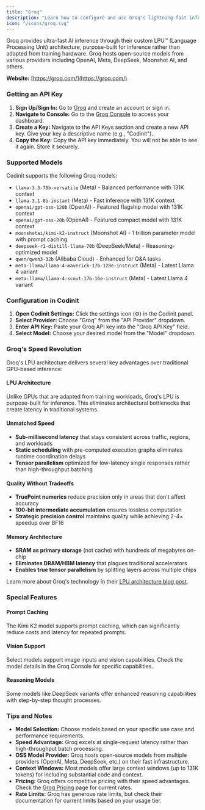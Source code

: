 ```yaml
---
title: "Groq"
description: "Learn how to configure and use Groq's lightning-fast inference with Codinit. Access models from OpenAI, Meta, DeepSeek, and more on Groq's purpose-built LPU architecture."
icon: "/icons/groq.svg"
---
```


Groq provides ultra-fast AI inference through their custom LPU™ (Language Processing Unit) architecture, purpose-built for inference rather than adapted from training hardware. Groq hosts open-source models from various providers including OpenAI, Meta, DeepSeek, Moonshot AI, and others.

**Website:** [https://groq.com/](https://groq.com/)

### Getting an API Key

1.  **Sign Up/Sign In:** Go to [Groq](https://groq.com/) and create an account or sign in.
2.  **Navigate to Console:** Go to the [Groq Console](https://console.groq.com/) to access your dashboard.
3.  **Create a Key:** Navigate to the API Keys section and create a new API key. Give your key a descriptive name (e.g., "Codinit").
4.  **Copy the Key:** Copy the API key immediately. You will not be able to see it again. Store it securely.

### Supported Models

Codinit supports the following Groq models:

-   `llama-3.3-70b-versatile` (Meta) - Balanced performance with 131K context
-   `llama-3.1-8b-instant` (Meta) - Fast inference with 131K context  
-   `openai/gpt-oss-120b` (OpenAI) - Featured flagship model with 131K context
-   `openai/gpt-oss-20b` (OpenAI) - Featured compact model with 131K context
-   `moonshotai/kimi-k2-instruct` (Moonshot AI) - 1 trillion parameter model with prompt caching
-   `deepseek-r1-distill-llama-70b` (DeepSeek/Meta) - Reasoning-optimized model
-   `qwen/qwen3-32b` (Alibaba Cloud) - Enhanced for Q&A tasks
-   `meta-llama/llama-4-maverick-17b-128e-instruct` (Meta) - Latest Llama 4 variant
-   `meta-llama/llama-4-scout-17b-16e-instruct` (Meta) - Latest Llama 4 variant

### Configuration in Codinit

1.  **Open Codinit Settings:** Click the settings icon (⚙️) in the Codinit panel.
2.  **Select Provider:** Choose "Groq" from the "API Provider" dropdown.
3.  **Enter API Key:** Paste your Groq API key into the "Groq API Key" field.
4.  **Select Model:** Choose your desired model from the "Model" dropdown.

### Groq's Speed Revolution

Groq's LPU architecture delivers several key advantages over traditional GPU-based inference:

#### LPU Architecture
Unlike GPUs that are adapted from training workloads, Groq's LPU is purpose-built for inference. This eliminates architectural bottlenecks that create latency in traditional systems.

#### Unmatched Speed
- **Sub-millisecond latency** that stays consistent across traffic, regions, and workloads
- **Static scheduling** with pre-computed execution graphs eliminates runtime coordination delays
- **Tensor parallelism** optimized for low-latency single responses rather than high-throughput batching

#### Quality Without Tradeoffs
- **TruePoint numerics** reduce precision only in areas that don't affect accuracy
- **100-bit intermediate accumulation** ensures lossless computation
- **Strategic precision control** maintains quality while achieving 2-4× speedup over BF16

#### Memory Architecture
- **SRAM as primary storage** (not cache) with hundreds of megabytes on-chip
- **Eliminates DRAM/HBM latency** that plagues traditional accelerators
- **Enables true tensor parallelism** by splitting layers across multiple chips

Learn more about Groq's technology in their [LPU architecture blog post](https://groq.com/blog/inside-the-lpu-deconstructing-groq-speed).

### Special Features

#### Prompt Caching
The Kimi K2 model supports prompt caching, which can significantly reduce costs and latency for repeated prompts.

#### Vision Support
Select models support image inputs and vision capabilities. Check the model details in the Groq Console for specific capabilities.

#### Reasoning Models
Some models like DeepSeek variants offer enhanced reasoning capabilities with step-by-step thought processes.

### Tips and Notes

-   **Model Selection:** Choose models based on your specific use case and performance requirements.
-   **Speed Advantage:** Groq excels at single-request latency rather than high-throughput batch processing.
-   **OSS Model Provider:** Groq hosts open-source models from multiple providers (OpenAI, Meta, DeepSeek, etc.) on their fast infrastructure.
-   **Context Windows:** Most models offer large context windows (up to 131K tokens) for including substantial code and context.
-   **Pricing:** Groq offers competitive pricing with their speed advantages. Check the [Groq Pricing](https://groq.com/pricing) page for current rates.
-   **Rate Limits:** Groq has generous rate limits, but check their documentation for current limits based on your usage tier.
